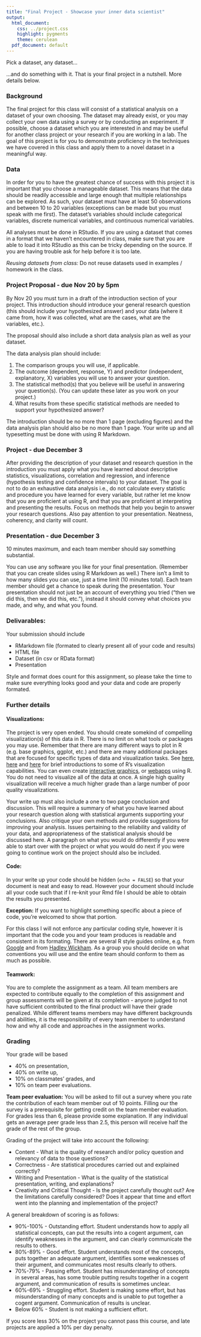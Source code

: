 ```yaml
---
title: "Final Project - Showcase your inner data scientist"
output:
  html_document:
    css: ../project.css
    highlight: pygments
    theme: cerulean
  pdf_document: default
---
```


Pick a dataset, any dataset...

...and do something with it. That is your final project in a nutshell. More details below.

### Background

The final project for this class will consist of a statistical analysis on a dataset of your own choosing. The dataset may already exist, or you may collect your own data using a survey or by conducting an experiment. If possible, choose a dataset which you are interested in and may be useful for another class project or your research if you are working in a lab. The goal of this project is for you to demonstrate proficiency in the techniques we have covered in this class and apply them to a novel dataset in a meaningful way.

### Data

In order for you to have the greatest chance of success with this project it is important that you choose a manageable dataset. This means that the data should be readily accessible and large enough that multiple relationships can be explored. As such, your dataset must have at least 50 observations and between 10 to 20 variables (exceptions can be made but you must speak with me first). The dataset’s variables should include categorical variables, discrete numerical variables, and continuous numerical variables.

All analyses must be done in RStudio. If you are using a dataset that comes in a format that we haven't encountered in class, make sure that you are able to load it into RStudio as this can be tricky depending on the source. If you are having trouble ask for help before it is too late.

*Reusing datasets from class:* Do not reuse datasets used in examples / homework in the
class.

### Project Proposal - due Nov 20 by 5pm

By Nov 20 you must turn in a draft of the introduction section of your project. This introduction
should introduce your general research question (this should include your hypothesized answer) and
your data (where it came from, how it was collected, what are the cases, what are the variables, etc.).

The proposal should also include a short data analysis plan as well as your dataset.

The data analysis plan should include:

1. The comparison groups you will use, if applicable.
2. The outcome (dependent, response, Y) and predictor (independent, explanatory, X) variables you will 
use to answer your question.
3. The statistical method(s) that you believe will be useful in answering your question(s). (You can 
update these later as you work on your project.)
4. What results from these specific statistical methods are needed to support your hypothesized answer?

The introduction should be no more than 1 page (excluding figures) and the data analysis plan should
also be no more than 1 page. Your write up and all typesetting must be done with using R Markdown. 

### Project - due December 3

After providing the description of your dataset and research question in the introduction you must apply 
what you have learned about descriptive statistics, visualizations, correlation and regression, and 
inference (hypothesis testing and confidence intervals) to your dataset. The goal is not to do an 
exhaustive data analysis i.e., do not calculate every statistic and procedure you have learned for every 
variable, but rather let me know that you are proficient at using R, and that you are proficient at 
interpreting and presenting the results. Focus on methods that help you begin to answer your research 
questions. Also pay attention to your presentation. Neatness, coherency, and clarity will count.

### Presentation - due December 3

10 minutes maximum, and each team member should say something substantial.

You can use any software you like for your final presentation. (Remember that you can create slides using 
R Markdown as well.) There isn't a limit to how many slides you can use, just a time limit (10 minutes 
total). Each team member should get a chance to speak during the presentation. Your presentation should 
not just be an account of everything you tried ("then we did this, then we did this, etc."), instead it 
should convey what choices you made, and why, and what you found.

### Delivarables:

Your submission should include

* RMarkdown file (formated to clearly present all of your code and results) 
* HTML file
* Dataset (in csv or RData format)
* Presentation

Style and format does count for this assignment, so please take the time to make sure everything looks 
good and your data and code are properly formated.

### Further details

#### Visualizations: 

The project is very open ended. You should create somekind of compelling visualization(s) of this data 
in R. There is no limit on what tools or packages you may use. Remember that there are many different 
ways to plot in R (e.g. base graphics, ggplot, etc.) and there are many additional packages that are 
focused for specific types of data and visualization tasks. See [here](http://docs.ggplot2.org/current/), [here](http://www.statmethods.net/graphs/index.html) and [here](http://www.statmethods.net/advstats/index.html) for brief introductions to some of R’s 
visualization capabilities. You can even create [interactive graphics](http://ggvis.rstudio.com/), or [webapps](http://shiny.rstudio.com/) using R. You do not need to visualize all of the data at once. A 
single high quality visualization will receive a much higher grade than a large number of poor quality 
visualizations.

Your write up must also include a one to two page conclusion and discussion. This will require a summary 
of what you have learned about your research question along with statistical arguments supporting your 
conclusions. Also critique your own methods and provide suggestions for improving your analysis. Issues 
pertaining to the reliability and validity of your data, and appropriateness of the statistical analysis 
should be discussed here. A paragraph on what you would do differently if you were able to start over 
with the project or what you would do next if you were going to continue work on the project should also 
be included.

#### Code:

In your write up your code should be hidden (`echo = FALSE`) so that your document is neat and easy to 
read. However your document should include all your code such that if I re-knit your Rmd file I should be 
able to obtain the results you presented.

**Exception:** If you want to highlight something specific about a piece of code, you're welcomed to show 
that portion. 

For this class I will not enforce any particular coding style, however it is important that the code you 
and your team produces is readable and consistent in its formating. There are several R style guides 
online, e.g. from [Google](https://google-styleguide.googlecode.com/svn/trunk/Rguide.xml) and from [Hadley Wickham](http://r-pkgs.had.co.nz/style.html). As a group you should decide on what conventions you will 
use and the entire team should conform to them as much as possible.

#### Teamwork:

You are to complete the assignment as a team. All team members are expected to contribute equally to the 
completion of this assignment and group assessments will be given at its completion - anyone judged to 
not have sufficient contributed to the final product will have their grade penalized. While different 
teams members may have different backgrounds and abilities, it is the responsibility of every team member 
to understand how and why all code and approaches in the assignment works.

### Grading

Your grade will be based 

- 40% on presentation, 
- 40% on write up, 
- 10% on classmates' grades, and
- 10% on team peer evaluations. 

**Team peer evaluation:** You will be asked to fill out a survey where you rate the contribution of each 
team member out of 10 points. Filling our the survey is a prerequisite for getting credit on the team 
member evaluation. For grades less than 6, please provide some explanation. If any individual gets an 
average peer grade less than 2.5, this person will receive half the grade of the rest of the group.

Grading of the project will take into account the following:

- Content - What is the quality of research and/or policy question and relevancy of data to those
questions?
- Correctness - Are statistical procedures carried out and explained correctly?
- Writing and Presentation - What is the quality of the statistical presentation, writing, and 
explanations?
- Creativity and Critical Thought - Is the project carefully thought out? Are the limitations carefully 
considered? Does it appear that time and effort went into the planning and implementation of the project?

A general breakdown of scoring is as follows:

- 90%-100% - Outstanding effort. Student understands how to apply all statistical concepts, can put the 
results into a cogent argument, can identify weaknesses in the argument, and can clearly communicate the 
results to others.
- 80%-89% - Good effort. Student understands most of the concepts, puts together an adequate argument, 
identifies some weaknesses of their argument, and communicates most results clearly to others.
- 70%-79% - Passing effort. Student has misunderstanding of concepts in several areas, has some trouble 
putting results together in a cogent argument, and communication of results is sometimes unclear.
- 60%-69% - Struggling effort. Student is making some effort, but has misunderstanding of many concepts 
and is unable to put together a cogent argument. Communication of results is unclear.
- Below 60% - Student is not making a sufficient effort.

If you score less 30% on the project you cannot pass this course, and late projects
are applied a 10% per day penalty.

